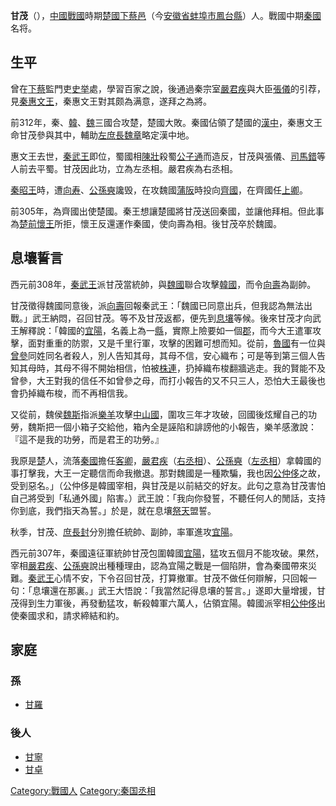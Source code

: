 {{Infobox 先秦人物
|名称= 甘茂
|图像=
|图说=
|姓=
|氏=[[甘姓|甘]]
|名=茂
|字=
|别名=
|别字=
|谥号=
|时代=[[戰國時期|戰國時期]]
|国家=[[秦國|秦國]]→[[楚國|楚國]]→[[魏國|魏國]]
|身份=秦國將領
|出生=
|逝世=
|在位=
|父=
|母=
|正妻=
|妾=
|子女=
|太子=
}}
'''甘茂'''（{{bd||？|？||catIdx=G甘}}），[[中國|中國]][[戰國|戰國]]時期[[楚國|楚國]][[下蔡邑|下蔡邑]]（今[[安徽省|安徽省]][[蚌埠市|蚌埠市]][[鳳台縣|鳳台縣]]）人。戰國中期[[秦國|秦國]]名将。

==生平==
曾在[[下蔡|下蔡]]監門吏[[史举|史举]]處，學習百家之說，後通過秦宗室[[嚴君疾|嚴君疾]]與大臣[[張儀|張儀]]的引荐，見[[秦惠文王|秦惠文王]]，秦惠文王對其颇為满意，遂拜之為將。

前312年，秦、[[韓國_(戰國)|韓]]、[[魏國_(戰國)|魏]]三國合攻楚，楚國大敗。秦國佔領了楚國的[[漢中|漢中]]，秦惠文王命甘茂參與其中，輔助[[左庶長|左庶長]][[魏章|魏章]]略定漢中地。

惠文王去世，[[秦武王|秦武王]]即位，蜀國相[[陳壯|陳壯]]殺蜀[[公子通|公子通]]而造反，甘茂與張儀、[[司馬錯|司馬錯]]等人前去平蜀。甘茂因此功，立為左丞相。嚴君疾為右丞相。

[[秦昭王|秦昭王]]時，遭[[向寿|向寿]]、[[公孫奭|公孫奭]]讒毁，在攻魏國[[蒲阪|蒲阪]]時投向[[齊國|齊國]]，在齊國任[[上卿|上卿]]。

前305年，為齊國出使楚國。秦王想讓楚國將甘茂送回秦國，並讓他拜相。但此事為[[楚前懷王|楚前懷王]]所拒，懷王反還運作秦國，使向壽為相。後甘茂卒於魏國。

==息壤誓言==
西元前308年，[[秦武王|秦武王]]派甘茂當統帥，與[[魏國_(戰國)|魏國]]聯合攻擊[[韓國_(戰國)|韓國]]，而令[[向壽|向壽]]為副帥。

甘茂徵得魏國同意後，派[[向壽|向壽]]回報秦武王：「魏國已同意出兵，但我認為無法出戰。」武王納悶，召回甘茂。等不及甘茂返都，便先到[[息壤|息壤]]等候。後來甘茂才向武王解釋說：「韓國的[[宜陽|宜陽]]，名義上為一[[縣|縣]]，實際上險要如一個[[郡|郡]]，而今大王遣軍攻擊，面對重重的防禦，又是千里行軍，攻擊的困難可想而知。從前，[[魯國|魯國]]有一位與[[曾參|曾參]]同姓同名者殺人，別人告知其母，其母不信，安心織布；可是等到第三個人告知其母時，其母不得不開始相信，怕被[[株連|株連]]，扔掉織布梭翻牆逃走。我的賢能不及曾參，大王對我的信任不如曾參之母，而打小報告的又不只三人，恐怕大王最後也會扔掉織布梭，而不再相信我。

又從前，魏侯[[魏斯|魏斯]]指派[[樂羊|樂羊]]攻擊[[中山國|中山國]]，圍攻三年才攻破，回國後炫耀自己的功勞，魏斯把一個小箱子交給他，箱內全是誣陷和誹謗他的小報告，樂羊感激說：『這不是我的功勞，而是君王的功勞。』

我原是[[楚國|楚]]人，流落[[秦國|秦國]]擔任[[客卿|客卿]]，[[嚴君疾|嚴君疾]]（[[右丞相|右丞相]]）、[[公孫奭|公孫奭]]（[[左丞相|左丞相]]）拿韓國的事打擊我，大王一定聽信而命我撤退。那對魏國是一種欺騙，我也因[[公仲侈|公仲侈]]之故，受到惡名。」（公仲侈是韓國宰相，與甘茂是以前結交的好友。此句之意為甘茂害怕自己將受到「私通外國」陷害。）武王說：「我向你發誓，不聽任何人的閒話，支持你到底，我們指天為誓。」於是，就在息壤[[祭天|祭天]]盟誓。

秋季，甘茂、[[庶長封|庶長封]]分別擔任統帥、副帥，率軍進攻[[宜陽|宜陽]]。

西元前307年，秦國遠征軍統帥甘茂包圍韓國[[宜陽|宜陽]]，猛攻五個月不能攻破。果然，宰相[[嚴君疾|嚴君疾]]、[[公孫奭|公孫奭]]說出種種理由，認為宜陽之戰是一個陷阱，會為秦國帶來災難。[[秦武王|秦武王]]心情不安，下令召回甘茂，打算撤軍。甘茂不做任何辯解，只回報一句：「息壤還在那裏。」武王大悟說：「我當然記得息壤的誓言。」遂即大量增援，甘茂得到生力軍後，再發動猛攻，斬殺韓軍六萬人，佔領宜陽。韓國派宰相[[公仲侈|公仲侈]]出使秦國求和，請求締結和約。

==家庭==
===孫===
*[[甘羅|甘羅]]
===後人===
*[[甘寧|甘寧]]
*[[甘卓|甘卓]]

[[Category:戰國人|Category:戰國人]]
[[Category:秦国丞相|Category:秦国丞相]]